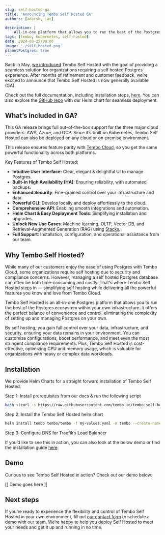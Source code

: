 ---
slug: self-hosted-ga
title: 'Announcing Tembo Self Hosted GA'
authors: [adarsh, ian]

description: |
    All-in-one platform that allows you to run the best of the Postgres ecosystem within your own infrastructure
tags: [tembo, kubernetes, self-hosted]
date: 2024-09-25T09:00
image: './self-hosted.png'
planetPostgres: true
---

Back in May, [we introduced](https://tembo.io/blog/tembo-self-hosted) Tembo Self Hosted with the goal of providing a seamless solution for organizations requiring a self hosted Postgres experience. After months of refinement and customer feedback, we’re excited to announce that Tembo Self Hosted is now generally available (GA).

Check out the full documentation, including installation steps, [here](https://tembo.io/docs/product/software/tembo-self-hosted/overview). You can also explore the [GitHub repo](https://github.com/tembo-io/tembo-self-hosted) with our Helm chart for seamless deployment.

## What’s included in GA?

This GA release brings full out-of-the-box support for the three major cloud providers: AWS, Azure, and GCP. Since it’s built on Kubernetes, Tembo Self Hosted can also be deployed on any cloud or on-premise environment.

This release ensures feature parity with [Tembo Cloud](https://tembo.io/docs/product/cloud/overview), so you get the same powerful functionality across both platforms.

Key Features of Tembo Self Hosted:

- **Intuitive User Interface:** Clear, elegant & delightful UI to manage Postgres.
- **Built-in High Availability (HA)**: Ensuring reliability, with automated backups.
- **Enhanced Security**: Fine-grained control over your infrastructure and data.
- **Powerful CLI**: Develop locally and deploy effortlessly to the cloud.
- **Comprehensive API**: Enabling smooth integrations and automation.
- **Helm Chart & Easy Deployment Tools**: Simplifying installation and upgrades.
- **Unlock New Use Cases**: Machine learning, OLTP, Vector DB, and Retrieval-Augmented Generation (RAG) using [Stacks](https://tembo.io/docs/product/stacks/intro-to-stacks).
- **Full Support**: Installation, configuration, and operational assistance from our team.

## Why Tembo Self Hosted?

While many of our customers enjoy the ease of using Postgres with Tembo Cloud, some organizations require self hosting due to security and compliance concerns. However, managing a self hosted Postgres database can often be both time-consuming and costly. That's where Tembo Self Hosted steps in — simplifying self hosting while delivering all the powerful features you know and love from Tembo Cloud.

Tembo Self Hosted is an all-in-one Postgres platform that allows you to run the best of the Postgres ecosystem within your own infrastructure. It offers the perfect balance of convenience and control, eliminating the complexity of setting up and managing Postgres on your own.

By self hosting, you gain full control over your data, infrastructure, and security, ensuring your data remains in your environment. You can customize configurations, boost performance, and meet even the most stringent compliance requirements. Plus, Tembo Self Hosted is cost-effective, optimizing CPU and memory usage, which is valuable for organizations with heavy or complex data workloads.

## Installation

We provide Helm Charts for a straight forward installation of Tembo Self Hosted.

Step 1: Install prerequisites from our docs & run the following script

```bash
bash <(curl -s https://raw.githubusercontent.com/tembo-io/tembo-self-hosted/main/scripts/aws/eks-setup.sh)
```

Step 2: Install the Tembo Self Hosted helm chart

```bash
helm install tembo tembo/tembo -f my-values.yaml -n tembo --create-namespace
```

Step 3:  Configure DNS for Traefik’s Load Balancer

If you’d like to see this in action, you can also look at the below demo or find the installation guide [here](https://tembo.io/docs/product/software/tembo-self-hosted/install-on-aws-eks).

## Demo

Curious to see Tembo Self Hosted in action? Check out our demo below:

[[ Demo goes here ]]

## Next steps

If you’re ready to experience the flexibility and control of Tembo Self Hosted in your own environment, fill out [our contact form](https://tembo.io/contact/) to schedule a demo with our team. We’re happy to help you deploy Self Hosted to meet your needs and get it up and running in no time.
